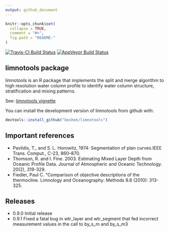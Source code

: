 ```yaml
---
output: github_document
---
```


<!-- README.md is generated from README.Rmd. Please edit that file -->

```r
knitr::opts_chunk$set(
  collapse = TRUE,
  comment = "#>",
  fig.path = "README-"
)
```
[![Travis-CI Build Status](https://travis-ci.org/boshek/limnotools.svg?branch=sam_exp)](https://travis-ci.org/boshek/limnotools) [![AppVeyor Build Status](https://ci.appveyor.com/api/projects/status/github/boshek/limnotools?branch=sam_exp&svg=true)](https://ci.appveyor.com/project/boshek/limnotools)


## limnotools package 
limnotools is an R package that implements the split and merge algorithm to high resolution water column profile to identify water column structure, stratification and mixing patterns. 

See: [limnotools vignette](https://github.com/boshek/limnotools/blob/master/vignettes/limnotools.md)

You can install the development version of limnotools from github with:
```r
devtools::install_github("boshek/limnotools")
```

## Important references
- Pavlidis, T., and S. L. Horowitz, 1974: Segmentation of plan curves.IEEE Trans. Comput., C-23, 860–870.
- Thomson, R. and I. Fine. 2003. Estimating Mixed Layer Depth from Oceanic Profile Data. Journal of Atmospheric and Oceanic Technology. 20(2), 319-329.
- Fiedler, Paul C. "Comparison of objective descriptions of the thermocline. Limnology and Oceanography: Methods 8.6 (2010): 313-325.

## Releases
- 0.9.0 Initial release
- 0.9.1 Fixed a fatal bug in wtr_layer and wtr_segment that fed incorrect measurement values in the call to by_s_m and by_s_m3

